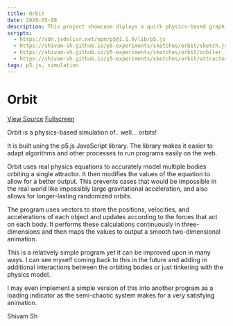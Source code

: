 ```yaml
---
title: Orbit
date: 2020-05-08
description: This project showcase diplays a quick physics-based graphical simulation of orbiting bodies with p5.js
scripts:
  - https://cdn.jsdelivr.net/npm/p5@1.1.9/lib/p5.js
  - https://shivam-sh.github.io/p5-experiments/sketches/orbit/sketch.js
  - https://shivam-sh.github.io/p5-experiments/sketches/orbit/orbiter.js
  - https://shivam-sh.github.io/p5-experiments/sketches/orbit/attractor.js
tags: p5.js, simulation
---
```


# Orbit

<div id="sketch" class="canvas"></div>
<p><a href="https://github.com/shivam-sh/shivam-sh.github.io/tree/master/Resources/assets/orbit" class="button">View Source</a>
<a href="../../../assets/orbit/index.html" class="button">Fullscreen</a></p>

Orbit is a physics-based simulation of.. well... orbits!

It is built using the p5.js JavaScript library. The library makes it easier to adapt algorithms and other processes to run programs easily on the web.

Orbit uses real physics equations to accurately model multiple bodies orbiting a single attractor. It then modifies the values of the equation to allow for a better output. This prevents cases that would be impossible in the real world like impossibly large gravitational acceleration, and also allows for longer-lasting randomized orbits.

The program uses vectors to store the positions, velocities, and accelerations of each object and updates according to the forces that act on each body. It performs these calculations continuously in three-dimensions and then maps the values to output a smooth two-dimensional animation.

This is a relatively simple program yet it can be improved upon in many ways. I can see myself coming back to this in the future and adding in additional interactions between the orbiting bodies or just tinkering with the physics model.

I may even implement a simple version of this into another program as a loading indicator as the semi-chaotic system makes for a very satisfying animation.

Shivam Sh
